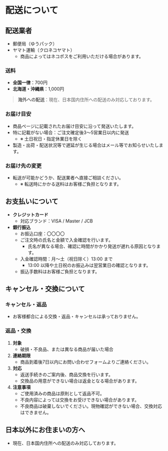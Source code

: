 # 配送について

## 配送業者

* 郵便局（ゆうパック）
* ヤマト運輸（クロネコヤマト）
  * 商品によってはネコポスをご利用いただける場合があります。

### 送料

* **全国一律**：700円
* **北海道・沖縄県**：1,000円
> **海外への配送**：現在、日本国内住所への配送のみ対応しております。

### お届け目安

* 商品ページに記載されたお届け目安に沿って発送いたします。
* 特に記載がない場合：ご注文確定後3〜5営業日以内に発送
  * ※ 土日祝日・指定休業日を除く
* 製造・出荷・配送状況等で遅延が生じる場合はメール等でお知らせいたします。

### お届け先の変更

* 転送が可能かどうか、配送業者へ直接ご相談ください。
  * ※ 転送時にかかる送料はお客様ご負担となります。

## お支払いについて

* **クレジットカード**
  * 対応ブランド：VISA / Master / JCB
* **銀行振込**
  * お振込口座：〇〇〇〇
  * ご注文時の氏名と金額で入金確認を行います。
    * 氏名が異なる場合、確認に時間がかかり発送が遅れる原因となります。
  * 入金確認時間：月〜土（祝日除く）13:00 まで
    * 13:00 以降や土日祝のお振込みは翌営業日の確認となります。
  * 振込手数料はお客様ご負担となります。

## キャンセル・交換について

### キャンセル・返品

* お客様都合による交換・返品・キャンセルは承っておりません。

### 返品・交換

1. **対象**
   * 破損・不良品、または異なる商品が届いた場合
2. **連絡期限**
   * 商品到着後7日以内にお問い合わせフォームよりご連絡ください。
3. **対応**
   * 返送手続きのご案内後、商品交換を行います。
   * 交換品の用意ができない場合は返金となる場合があります。
4. **注意事項**
   * ご使用済みの商品は原則として返品不可。
   * 不良内容によっては交換をお受けできない場合があります。
   * 不良商品は破棄しないでください。現物確認ができない場合、交換対応はできません。

## 日本以外にお住まいの方へ

* 現在、日本国内住所への配送のみ対応しております。
